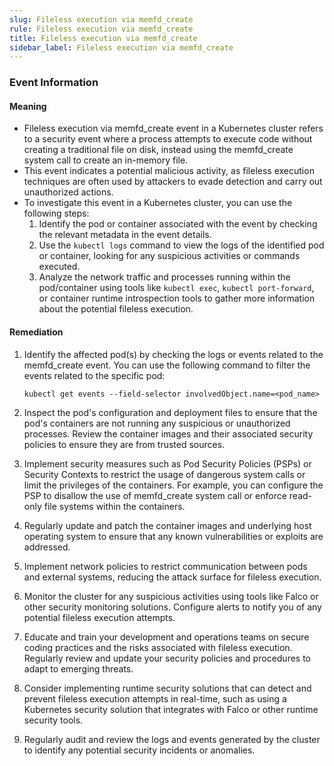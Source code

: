 ```yaml
--- 
slug: Fileless execution via memfd_create
rule: Fileless execution via memfd_create
title: Fileless execution via memfd_create
sidebar_label: Fileless execution via memfd_create
---
```

                   
### Event Information

#### Meaning

- Fileless execution via memfd_create event in a Kubernetes cluster refers to a security event where a process attempts to execute code without creating a traditional file on disk, instead using the memfd_create system call to create an in-memory file.
- This event indicates a potential malicious activity, as fileless execution techniques are often used by attackers to evade detection and carry out unauthorized actions.
- To investigate this event in a Kubernetes cluster, you can use the following steps:
  1. Identify the pod or container associated with the event by checking the relevant metadata in the event details.
  2. Use the `kubectl logs` command to view the logs of the identified pod or container, looking for any suspicious activities or commands executed.
  3. Analyze the network traffic and processes running within the pod/container using tools like `kubectl exec`, `kubectl port-forward`, or container runtime introspection tools to gather more information about the potential fileless execution.

#### Remediation

1. Identify the affected pod(s) by checking the logs or events related to the memfd_create event. You can use the following command to filter the events related to the specific pod:

   ```
   kubectl get events --field-selector involvedObject.name=<pod_name>
   ```

2. Inspect the pod's configuration and deployment files to ensure that the pod's containers are not running any suspicious or unauthorized processes. Review the container images and their associated security policies to ensure they are from trusted sources.

3. Implement security measures such as Pod Security Policies (PSPs) or Security Contexts to restrict the usage of dangerous system calls or limit the privileges of the containers. For example, you can configure the PSP to disallow the use of memfd_create system call or enforce read-only file systems within the containers.

4. Regularly update and patch the container images and underlying host operating system to ensure that any known vulnerabilities or exploits are addressed.

5. Implement network policies to restrict communication between pods and external systems, reducing the attack surface for fileless execution.

6. Monitor the cluster for any suspicious activities using tools like Falco or other security monitoring solutions. Configure alerts to notify you of any potential fileless execution attempts.

7. Educate and train your development and operations teams on secure coding practices and the risks associated with fileless execution. Regularly review and update your security policies and procedures to adapt to emerging threats.

8. Consider implementing runtime security solutions that can detect and prevent fileless execution attempts in real-time, such as using a Kubernetes security solution that integrates with Falco or other runtime security tools.

9. Regularly audit and review the logs and events generated by the cluster to identify any potential security incidents or anomalies.


 